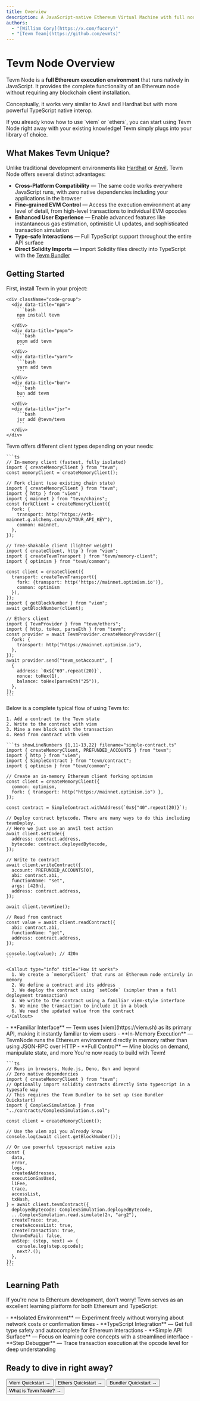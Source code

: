 ```yaml
---
title: Overview
description: A JavaScript-native Ethereum Virtual Machine with full node capabilities
authors:
  - "[William Cory](https://x.com/fucory)"
  - "[Tevm Team](https://github.com/evmts)"
---
```



# Tevm Node Overview

Tevm Node is a **full Ethereum execution environment** that runs natively in JavaScript. It provides the complete functionality of an Ethereum node without requiring any blockchain client installation.

Conceptually, it works very similar to Anvil and Hardhat but with more powerful TypeScript native interop.

<Callout type="info" title="You might not need these docs?">
If you already know how to use `viem` or `ethers`, you can start using Tevm Node right away with your existing knowledge! Tevm simply plugs into your library of choice.
</Callout>

## What Makes Tevm Unique?

Unlike traditional development environments like [Hardhat](https://hardhat.org/) or [Anvil](https://book.getfoundry.sh/anvil/), Tevm Node offers several distinct advantages:

- **Cross-Platform Compatibility** — The same code works everywhere JavaScript runs, with zero native dependencies including your applications in the browser
- **Fine-grained EVM Control** — Access the execution environment at any level of detail, from high-level transactions to individual EVM opcodes
- **Enhanced User Experience** — Enable advanced features like instantaneous gas estimation, optimistic UI updates, and sophisticated transaction simulation
- **Type-safe Interactions** — Full TypeScript support throughout the entire API surface
- **Direct Solidity Imports** — Import Solidity files directly into TypeScript with the [Tevm Bundler](/getting-started/bundler)

## Getting Started

<Steps>
  <Step title="Install Tevm">
    First, install Tevm in your project:
    
    <div className="code-group">
      <div data-title="npm">
        ```bash
        npm install tevm
        ```
      </div>
      <div data-title="pnpm">
        ```bash
        pnpm add tevm
        ```
      </div>
      <div data-title="yarn">
        ```bash
        yarn add tevm
        ```
      </div>
      <div data-title="bun">
        ```bash
        bun add tevm
        ```
      </div>
      <div data-title="jsr">
        ```bash
        jsr add @tevm/tevm
        ```
      </div>
    </div>
  </Step>

  <Step title="Choose Your Client">
    Tevm offers different client types depending on your needs:
    
    ```ts
    // In-memory client (fastest, fully isolated)
    import { createMemoryClient } from "tevm";
    const memoryClient = createMemoryClient();
    
    // Fork client (use existing chain state)
    import { createMemoryClient } from "tevm";
    import { http } from "viem";
    import { mainnet } from "tevm/chains";
    const forkClient = createMemoryClient({
      fork: {
        transport: http("https://eth-mainnet.g.alchemy.com/v2/YOUR_API_KEY"),
        common: mainnet,
      },
    });
    
    // Tree-shakable client (lighter weight)
    import { createClient, http } from "viem";
    import { createTevmTransport } from "tevm/memory-client";
    import { optimism } from "tevm/common";
    
    const client = createClient({
      transport: createTevmTransport({
        fork: {transport: http('https://mainnet.optimism.io')},
        common: optimism
      }),
    });
    import { getBlockNumber } from "viem";
    await getBlockNumber(client);
    
    // Ethers client
    import { TevmProvider } from "tevm/ethers";
    import { http, toHex, parseEth } from "tevm";
    const provider = await TevmProvider.createMemoryProvider({
      fork: {
        transport: http("https://mainnet.optimism.io"),
      },
    });
    await provider.send("tevm_setAccount", [
      {
        address: `0x${"69".repeat(20)}`,
        nonce: toHex(1),
        balance: toHex(parseEth("25")),
      },
    ]);
    ```
  </Step>

  <Step title="Use your client to read and write to an in-memory blockchain">
    Below is a complete typical flow of using Tevm to:
    
    1. Add a contract to the Tevm state
    2. Write to the contract with viem
    3. Mine a new block with the transaction
    4. Read from contract with viem
    
    ```ts showLineNumbers {1,11-13,22} filename="simple-contract.ts"
    import { createMemoryClient, PREFUNDED_ACCOUNTS } from "tevm";
    import { http } from "viem";
    import { SimpleContract } from "tevm/contract";
    import { optimism } from "tevm/common";
    
    // Create an in-memory Ethereum client forking optimism
    const client = createMemoryClient({
      common: optimism,
      fork: { transport: http("https://mainnet.optimism.io") },
    });
    
    const contract = SimpleContract.withAddress(`0x${"40".repeat(20)}`);
    
    // Deploy contract bytecode. There are many ways to do this including tevmDeploy.
    // Here we just use an anvil test action
    await client.setCode({
      address: contract.address,
      bytecode: contract.deployedBytecode,
    });
    
    // Write to contract
    await client.writeContract({
      account: PREFUNDED_ACCOUNTS[0],
      abi: contract.abi,
      functionName: "set",
      args: [420n],
      address: contract.address,
    });
    
    await client.tevmMine();
    
    // Read from contract
    const value = await client.readContract({
      abi: contract.abi,
      functionName: "get",
      address: contract.address,
    });
    
    console.log(value); // 420n
    ```
    
    <Callout type="info" title="How it works">
      1. We create a `memoryClient` that runs an Ethereum node entirely in memory
      2. We define a contract and its address
      3. We deploy the contract using `setCode` (simpler than a full deployment transaction)
      4. We write to the contract using a familiar viem-style interface
      5. We mine the transaction to include it in a block
      6. We read the updated value from the contract
    </Callout>
  </Step>
  
  <Step title="Key Points">
    - **Familiar Interface** — Tevm uses [viem](https://viem.sh) as its primary API, making it instantly familiar to viem users
    - **In-Memory Execution** — TevmNode runs the Ethereum environment directly in memory rather than using JSON-RPC over HTTP
    - **Full Control** — Mine blocks on demand, manipulate state, and more
  </Step>
  
  <Step title="Start Building">
    You're now ready to build with Tevm!
    
    ```ts
    // Runs in browsers, Node.js, Deno, Bun and beyond
    // Zero native dependencies
    import { createMemoryClient } from "tevm";
    // Optionally import solidity contracts directly into typescript in a typesafe way
    // This requires the Tevm Bundler to be set up (see Bundler Quickstart)
    import { ComplexSimulation } from "../contracts/ComplexSimulation.s.sol";
    
    const client = createMemoryClient();
    
    // Use the viem api you already know
    console.log(await client.getBlockNumber());
    
    // Or use powerful typescript native apis
    const {
      data,
      error,
      logs,
      createdAddresses,
      executionGasUsed,
      l1Fee,
      trace,
      accessList,
      txHash,
    } = await client.tevmContract({
      deployedBytecode: ComplexSimulation.deployedBytecode,
      ...ComplexSimulation.read.simulate(2n, "arg2"),
      createTrace: true,
      createAccessList: true,
      createTransaction: true,
      throwOnFail: false,
      onStep: (step, next) => {
        console.log(step.opcode);
        next?.();
      },
    });
    ```
  </Step>
</Steps>

## Learning Path

If you're new to Ethereum development, don't worry! Tevm serves as an excellent learning platform for both Ethereum and TypeScript:

<Callout type="info">
- **Isolated Environment** — Experiment freely without worrying about network costs or confirmation times
- **TypeScript Integration** — Get full type safety and autocomplete for Ethereum interactions
- **Simple API Surface** — Focus on learning core concepts with a streamlined interface
- **Step Debugger** — Trace transaction execution at the opcode level for deep understanding
</Callout>

## Ready to dive in right away?

<div
  style={{
    display: "flex",
    gap: "1rem",
    marginTop: "1.5rem",
    flexWrap: "wrap",
  }}
>
  <Button href="./viem" variant="accent">
    Viem Quickstart →
  </Button>
  <Button href="./ethers">Ethers Quickstart →</Button>
  <Button href="./bundler">Bundler Quickstart →</Button>
  <Button href="../introduction/what-is-tevm-node">What is Tevm Node? →</Button>
</div>
